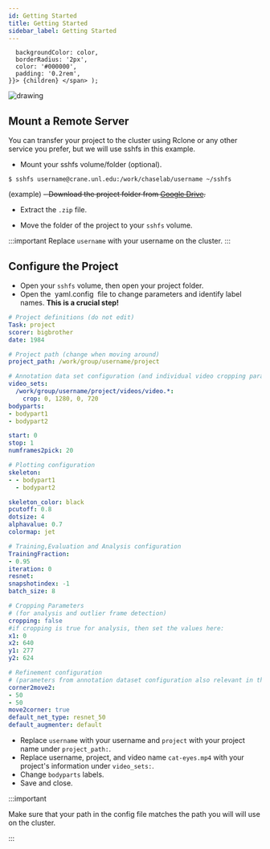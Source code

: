 ```yaml
---
id: Getting Started
title: Getting Started
sidebar_label: Getting Started
---
```


      backgroundColor: color,
      borderRadius: '2px',
      color: '#000000',
      padding: '0.2rem',
    }}> {children} </span> );

<img src="https://i.ibb.co/L0KB1G0/03661e83db9c.png" alt="drawing"/>

## Mount a Remote Server

You can transfer your project to the cluster using Rclone or any other service you prefer, but we will use sshfs in this example.

- Mount your sshfs volume/folder (optional).


```shell
$ sshfs username@crane.unl.edu:/work/chaselab/username ~/sshfs
```

(example) ~~- Download the project folder from [Google Drive](https://drive.google.com/drive/folders/14T_FbLM1BQeu_UKMbP2l3eE-FA7G4xIT?usp=sharing).~~
- Extract the `.zip` file.

- Move the folder of the project to your `sshfs` volume.


:::important
Replace `username` with your username on the cluster.
:::


## Configure the Project

- Open your `sshfs` volume, then open your project folder.
- Open the&nbsp;&nbsp;<Highlight color="#FAE000">yaml.config</Highlight>&nbsp;&nbsp;file to change parameters and identify label names. **This is a crucial step!**

```yaml {1-10}
# Project definitions (do not edit)
Task: project
scorer: bigbrother
date: 1984

# Project path (change when moving around)
project_path: /work/group/username/project

# Annotation data set configuration (and individual video cropping parameters)
video_sets:
  /work/group/username/project/videos/video.*:
    crop: 0, 1280, 0, 720
bodyparts:
- bodypart1
- bodypart2

start: 0
stop: 1
numframes2pick: 20

# Plotting configuration
skeleton:
- - bodypart1
  - bodypart2

skeleton_color: black
pcutoff: 0.8
dotsize: 4
alphavalue: 0.7
colormap: jet

# Training,Evaluation and Analysis configuration
TrainingFraction:
- 0.95
iteration: 0
resnet:
snapshotindex: -1
batch_size: 8

# Cropping Parameters
# (for analysis and outlier frame detection)
cropping: false
#if cropping is true for analysis, then set the values here:
x1: 0
x2: 640
y1: 277
y2: 624

# Refinement configuration
# (parameters from annotation dataset configuration also relevant in this stage)
corner2move2:
- 50
- 50
move2corner: true
default_net_type: resnet_50
default_augmenter: default

```

- Replace `username` with your username and `project` with your project name under `project_path:`.
- Replace username, project, and video name `cat-eyes.mp4` with your project's information under `video_sets:`.
- Change `bodyparts` labels.
- Save and close.

:::important

Make sure that your path in the config file matches the path you will will use on the cluster.

:::